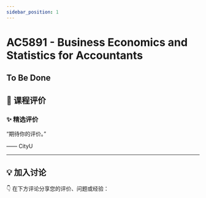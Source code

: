 ```yaml
---
sidebar_position: 1
---
```



# AC5891 - Business Economics and Statistics for Accountants

## To Be Done

## **💬 课程评价**

### ✨ **精选评价**
<div className={commentStyles.commentBox}>
    <p className={commentStyles.commentText}>
        “期待你的评价。”
    </p>
    <p className={commentStyles.commentAuthor}>—— CityU</p>
</div>

---

## **💡 加入讨论**

👇 在下方评论分享您的评价、问题或经验：
<Utterances />
